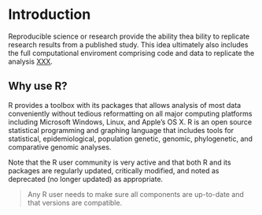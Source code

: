 # Introduction

Reproducible science or research provide the ability thea bility to replicate research results from a published study. This idea ultimately also includes the full computational enviroment comprising code and data to replicate the analysis [XXX](http://www.sciencemag.org/content/334/6060/1226). 

Why use R?
-----

R provides a toolbox with its packages that
allows analysis of most data conveniently without tedious reformatting on all
major computing platforms including Microsoft Windows, Linux, and Apple's OS X.
R is an open source statistical programming and graphing language that includes
tools for statistical, epidemiological, population genetic, genomic, phylogenetic, and
comparative genomic analyses. 

Note that the R user community is very active and that both R and its packages
are regularly updated, critically modified, and noted as deprecated (no longer
updated) as appropriate.

> Any R user needs to make sure all components are up-to-date and that versions
> are compatible.
